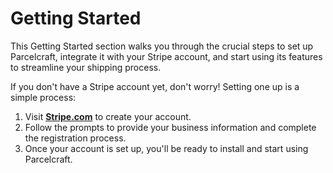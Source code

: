 # Getting Started

This Getting Started section walks you through the crucial steps to set up Parcelcraft, integrate it with your Stripe account, and start using its features to streamline your shipping process. 
  
If you don't have a Stripe account yet, don't worry! Setting one up is a simple process:

1. Visit [**Stripe.com**](https://dashboard.stripe.com/register) to create your account.
2. Follow the prompts to provide your business information and complete the registration process.
3. Once your account is set up, you'll be ready to install and start using Parcelcraft.
